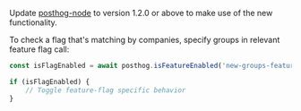 Update [posthog-node](https://posthog.com/docs/integrate/server/node) to version 1.2.0 or above to make use of the new functionality.

To check a flag that's matching by companies, specify groups in relevant feature flag call:

```javascript
const isFlagEnabled = await posthog.isFeatureEnabled('new-groups-feature', '[distinct id]', false, { company: 'id:5' })

if (isFlagEnabled) {
    // Toggle feature-flag specific behavior
}
```
